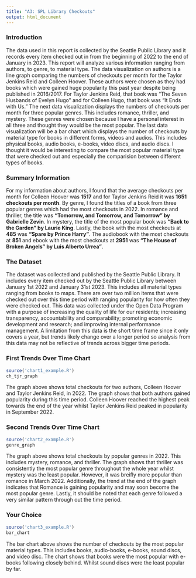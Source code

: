 ```yaml
---
title: "A3: SPL Library Checkouts"
output: html_document
---
```


### Introduction
The data used in this report is collected by the Seattle Public Library and it records every item checked out in from the beginning of 2022 to the end of January in 2023. This report will analyze various information ranging from authors, to genre, to material type. The data visualization on authors is a line graph comparing the numbers of checkouts per month for the Taylor Jenkins Reid and Colleen Hoover. These authors were chosen as they had books which were gained huge popularity this past year despite being published in 2016/2017. For Taylor Jenkins Reid, that book was "The Seven Husbands of Evelyn Hugo" and for Colleen Hugo, that book was "It Ends with Us." The next data visualization displays the numbers of checkouts per month for three popular genres. This includes romance, thriller, and mystery. These genres were chosen because I have a personal interest in all three and thought they would be the most popular. The last data visualization will be a bar chart which displays the number of checkouts by material type for books in different forms, videos and audios. This includes physical books, audio books, e-books, video discs, and audio discs. I thought it would be interesting to compare the most popular material type that were checked out and especially the comparision between different types of books. 

### Summary Information
For my information about authors, I found that the average checkouts per month for Colleen Hoover was **1517** and for Taylor Jenkins Reid it was **1651 checkouts per month**. By genre, I found the titles of a book from three popular genres which had the most checkouts in 2022. In romance and thriller, the title was **"Tomorrow, and Tomorrow, and Tomorrow" by Gabrielle Zevin**. In mystery, the title of the most popular book was **"Back to the Garden" by Laurie King**. Lastly, the book with the most checkouts at **485** was **"Spare by Prince Harry"**. The audiobook with the most checkouts at **851** and ebook with the most checkouts at **2951** was **"The House of Broken Angels" by Luis Alberto Urrea"**. 

### The Dataset
The dataset was collected and published by the Seattle Public Library. It includes every item checked out by the Seattle Public Library between January 1st 2022 and January 31st 2023. This includes all material types ranging from books to maps. There are over two million items that were checked out over this time period with ranging popularity for how often they were checked out. This data was collected under the Open Data Program with a purpose of increasing the quality of life for our residents; increasing transparency, accountability and comparability; promoting economic development and research; and improving internal performance management. A limitation from this data is the short time frame since it only covers a year, but trends likely change over a longer period so analysis from this data may not be reflective of trends across bigger time periods. 

### First Trends Over Time Chart

```r
source('chart1_example.R')
ch_tjr_graph
```
The graph above shows total checkouts for two authors, Colleen Hoover and Taylor Jenkins Reid, in 2022. The graph shows that both authors gained popularity during this time period. Colleen Hoover reached the highest peak towards the end of the year whilst Taylor Jenkins Reid peaked in popularity in September 2022. 

### Second Trends Over Time Chart

```r
source('chart2_example.R')
genre_graph
```
The graph above shows total checkouts by popular genres in 2022. This includes mystery, romance, and thriller. The graph shows that thriller was consistently the most popular genre throughout the whole year whilst mystery was the least popular. However, it was breifly more popular than romance in March 2022. Additionally, the trend at the end of the graph indicates that Romance is gaining popularity and may soon become the most popular genre. Lastly, it should be noted that each genre followed a very similar pattern through out the time period. 

### Your Choice

```r
source('chart3_example.R')
bar_chart
```

The bar chart above shows the number of checkouts by the most popular material types. This includes books, audio-books, e-books, sound discs, and video disc. The chart shows that books were the most popular with e-books following closely behind. Whilst sound discs were the least popular by far. 
